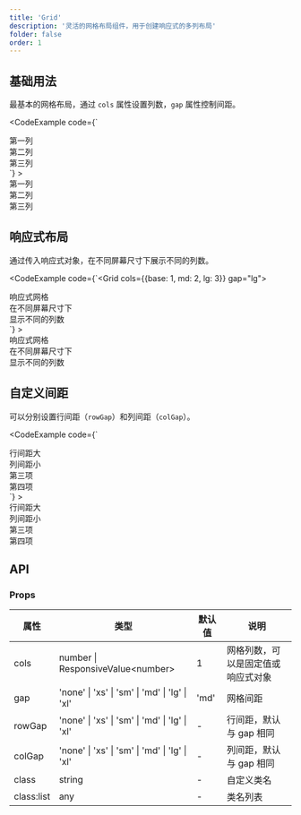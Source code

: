 ```yaml
---
title: 'Grid'
description: '灵活的网格布局组件，用于创建响应式的多列布局'
folder: false
order: 1
---
```



## 基础用法

最基本的网格布局，通过 `cols` 属性设置列数，`gap` 属性控制间距。

<CodeExample
  code={`<Grid cols={3} gap="md">
  <div class="cosy:bg-base-200 cosy:p-4">第一列</div>
  <div class="cosy:bg-base-200 cosy:p-4">第二列</div>
  <div class="cosy:bg-base-200 cosy:p-4">第三列</div>
</Grid>`}
>
  <Grid cols={3} gap="md">
    <div class="cosy:bg-base-200 cosy:p-4">第一列</div>
    <div class="cosy:bg-base-200 cosy:p-4">第二列</div>
    <div class="cosy:bg-base-200 cosy:p-4">第三列</div>
  </Grid>
</CodeExample>

## 响应式布局

通过传入响应式对象，在不同屏幕尺寸下展示不同的列数。

<CodeExample
  code={`<Grid cols={{base: 1, md: 2, lg: 3}} gap="lg">
  <div class="cosy:bg-base-200 cosy:p-4">响应式网格</div>
  <div class="cosy:bg-base-200 cosy:p-4">在不同屏幕尺寸下</div>
  <div class="cosy:bg-base-200 cosy:p-4">显示不同的列数</div>
</Grid>`}
>
  <Grid cols={{base: 1, md: 2, lg: 3}} gap="lg">
    <div class="cosy:bg-base-200 cosy:p-4">响应式网格</div>
    <div class="cosy:bg-base-200 cosy:p-4">在不同屏幕尺寸下</div>
    <div class="cosy:bg-base-200 cosy:p-4">显示不同的列数</div>
  </Grid>
</CodeExample>

## 自定义间距

可以分别设置行间距（`rowGap`）和列间距（`colGap`）。

<CodeExample
  code={`<Grid cols={2} rowGap="lg" colGap="sm">
  <div class="cosy:bg-base-200 cosy:p-4">行间距大</div>
  <div class="cosy:bg-base-200 cosy:p-4">列间距小</div>
  <div class="cosy:bg-base-200 cosy:p-4">第三项</div>
  <div class="cosy:bg-base-200 cosy:p-4">第四项</div>
</Grid>`}
>
  <Grid cols={2} rowGap="lg" colGap="sm">
    <div class="cosy:bg-base-200 cosy:p-4">行间距大</div>
    <div class="cosy:bg-base-200 cosy:p-4">列间距小</div>
    <div class="cosy:bg-base-200 cosy:p-4">第三项</div>
    <div class="cosy:bg-base-200 cosy:p-4">第四项</div>
  </Grid>
</CodeExample>

## API

### Props

| 属性 | 类型 | 默认值 | 说明 |
| --- | --- | --- | --- |
| cols | number \| ResponsiveValue\<number\> | 1 | 网格列数，可以是固定值或响应式对象 |
| gap | 'none' \| 'xs' \| 'sm' \| 'md' \| 'lg' \| 'xl' | 'md' | 网格间距 |
| rowGap | 'none' \| 'xs' \| 'sm' \| 'md' \| 'lg' \| 'xl' | - | 行间距，默认与 gap 相同 |
| colGap | 'none' \| 'xs' \| 'sm' \| 'md' \| 'lg' \| 'xl' | - | 列间距，默认与 gap 相同 |
| class | string | - | 自定义类名 |
| class:list | any | - | 类名列表 |
